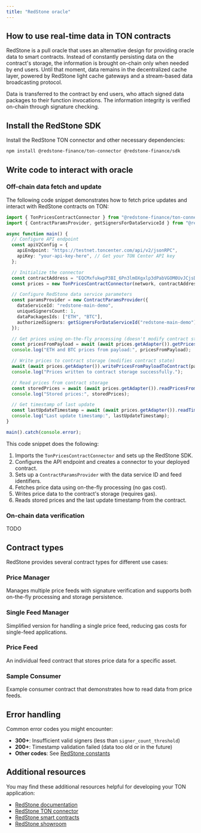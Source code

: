 ```yaml
---
title: "RedStone oracle"
---
```


## How to use real-time data in TON contracts

RedStone is a pull oracle that uses an alternative design for providing oracle data to smart contracts. Instead of constantly persisting data on the contract's storage, the information is brought on-chain only when needed by end users. Until that moment, data remains in the decentralized cache layer, powered by RedStone light cache gateways and a stream-based data broadcasting protocol.

Data is transferred to the contract by end users, who attach signed data packages to their function invocations. The information integrity is verified on-chain through signature checking.

## Install the RedStone SDK

Install the RedStone TON connector and other necessary dependencies:

```bash
npm install @redstone-finance/ton-connector @redstone-finance/sdk
```

## Write code to interact with oracle

### Off-chain data fetch and update

The following code snippet demonstrates how to fetch price updates and interact with RedStone contracts on TON:

```ts
import { TonPricesContractConnector } from "@redstone-finance/ton-connector";
import { ContractParamsProvider, getSignersForDataServiceId } from "@redstone-finance/sdk";

async function main() {
  // Configure API endpoint
  const apiV2Config = {
    apiEndpoint: "https://testnet.toncenter.com/api/v2/jsonRPC",
    apiKey: "your-api-key-here", // Get your TON Center API key
  };

  // Initialize the connector
  const contractAddress = "EQCMxfukwpP3BI_6Pn3lmOXgxlp3dPabVGOM0UvJCjsDhkdD";
  const prices = new TonPricesContractConnector(network, contractAddress);

  // Configure RedStone data service parameters
  const paramsProvider = new ContractParamsProvider({
    dataServiceId: "redstone-main-demo",
    uniqueSignersCount: 1,
    dataPackagesIds: ["ETH", "BTC"],
    authorizedSigners: getSignersForDataServiceId("redstone-main-demo"),
  });

  // Get prices using on-the-fly processing (doesn't modify contract state)
  const pricesFromPayload = await (await prices.getAdapter()).getPricesFromPayload(paramsProvider);
  console.log("ETH and BTC prices from payload:", pricesFromPayload);

  // Write prices to contract storage (modifies contract state)
  await (await prices.getAdapter()).writePricesFromPayloadToContract(paramsProvider);
  console.log("Prices written to contract storage successfully.");

  // Read prices from contract storage
  const storedPrices = await (await prices.getAdapter()).readPricesFromContract(paramsProvider);
  console.log("Stored prices:", storedPrices);

  // Get timestamp of last update
  const lastUpdateTimestamp = await (await prices.getAdapter()).readTimestampFromContract();
  console.log("Last update timestamp:", lastUpdateTimestamp);
}

main().catch(console.error);
```

This code snippet does the following:

1. Imports the `TonPricesContractConnector` and sets up the RedStone SDK.
2. Configures the API endpoint and creates a connector to your deployed contract.
3. Sets up a `ContractParamsProvider` with the data service ID and feed identifiers.
4. Fetches price data using on-the-fly processing (no gas cost).
5. Writes price data to the contract's storage (requires gas).
6. Reads stored prices and the last update timestamp from the contract.

### On-chain data verification

TODO

## Contract types

RedStone provides several contract types for different use cases:

### Price Manager
Manages multiple price feeds with signature verification and supports both on-the-fly processing and storage persistence.

### Single Feed Manager
Simplified version for handling a single price feed, reducing gas costs for single-feed applications.

### Price Feed
An individual feed contract that stores price data for a specific asset.

### Sample Consumer
Example consumer contract that demonstrates how to read data from price feeds.

## Error handling

Common error codes you might encounter:

- **300+**: Insufficient valid signers (less than `signer_count_threshold`)
- **200+**: Timestamp validation failed (data too old or in the future)
- **Other codes**: See [RedStone constants](https://github.com/redstone-finance/redstone-oracles-monorepo/blob/main/packages/ton-connector/src/config/constants.ts)

## Additional resources

You may find these additional resources helpful for developing your TON application:

- [RedStone documentation](https://docs.redstone.finance/docs/introduction)
- [RedStone TON connector](https://github.com/redstone-finance/redstone-oracles-monorepo/tree/main/packages/ton-connector)
- [RedStone smart contracts](https://github.com/redstone-finance/redstone-oracles-monorepo/tree/main/packages/ton-connector/contracts)
- [RedStone showroom](https://ton-showroom.redstone.finance/)